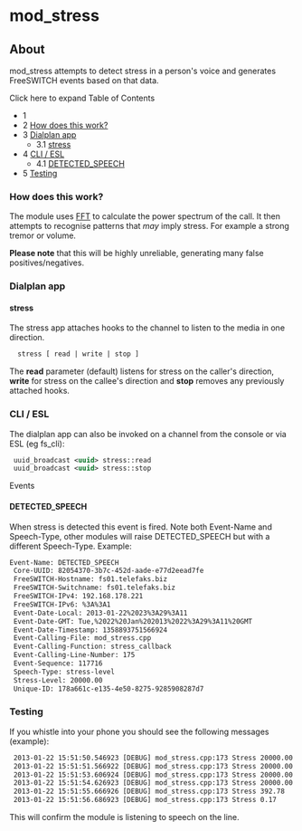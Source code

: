 
# mod_stress 

 

## About

mod\_stress attempts to detect stress in a person's voice and generates FreeSWITCH events based on that data.

Click here to expand Table of Contents

* 1 [](#stress)
* 2 [How does this work?](#how-does-this-work)
* 3 [Dialplan app](#dialplan-app)  
   * 3.1 [stress](#stress)
* 4 [CLI / ESL](#stress)  
   * 4.1 [DETECTED\_SPEECH](#detected_speech)
* 5 [Testing](#testing)

###   

### How does this work?

The module uses [FFT](http://en.wikipedia.org/wiki/Fast%5FFourier%5Ftransform) to calculate the power spectrum of the call. It then attempts to recognise patterns that _may_ imply stress. For example a strong tremor or volume.

**Please note** that this will be highly unreliable, generating many false positives/negatives.

### Dialplan app

#### stress

The stress app attaches hooks to the channel to listen to the media in one direction.

```xml
  stress [ read | write | stop ]
```

The **read** parameter (default) listens for stress on the caller's direction, **write** for stress on the callee's direction and **stop** removes any previously attached hooks.

### CLI / ESL

The dialplan app can also be invoked on a channel from the console or via ESL (eg fs\_cli):

```xml
 uuid_broadcast <uuid> stress::read
 uuid_broadcast <uuid> stress::stop
```

Events

#### DETECTED_SPEECH

When stress is detected this event is fired. Note both Event-Name and Speech-Type, other modules will raise DETECTED\_SPEECH but with a different Speech-Type. Example:

```xml
Event-Name: DETECTED_SPEECH
 Core-UUID: 82054370-3b7c-452d-aade-e77d2eead7fe
 FreeSWITCH-Hostname: fs01.telefaks.biz
 FreeSWITCH-Switchname: fs01.telefaks.biz
 FreeSWITCH-IPv4: 192.168.178.221
 FreeSWITCH-IPv6: %3A%3A1
 Event-Date-Local: 2013-01-22%2023%3A29%3A11
 Event-Date-GMT: Tue,%2022%20Jan%202013%2022%3A29%3A11%20GMT
 Event-Date-Timestamp: 1358893751566924
 Event-Calling-File: mod_stress.cpp
 Event-Calling-Function: stress_callback
 Event-Calling-Line-Number: 175
 Event-Sequence: 117716
 Speech-Type: stress-level
 Stress-Level: 20000.00
 Unique-ID: 178a661c-e135-4e50-8275-9285908287d7
```

### Testing

If you whistle into your phone you should see the following messages (example):

```xml
 2013-01-22 15:51:50.546923 [DEBUG] mod_stress.cpp:173 Stress 20000.00
 2013-01-22 15:51:51.566922 [DEBUG] mod_stress.cpp:173 Stress 20000.00
 2013-01-22 15:51:53.606924 [DEBUG] mod_stress.cpp:173 Stress 20000.00
 2013-01-22 15:51:54.626923 [DEBUG] mod_stress.cpp:173 Stress 20000.00
 2013-01-22 15:51:55.666926 [DEBUG] mod_stress.cpp:173 Stress 392.78
 2013-01-22 15:51:56.686923 [DEBUG] mod_stress.cpp:173 Stress 0.17
```

This will confirm the module is listening to speech on the line.


